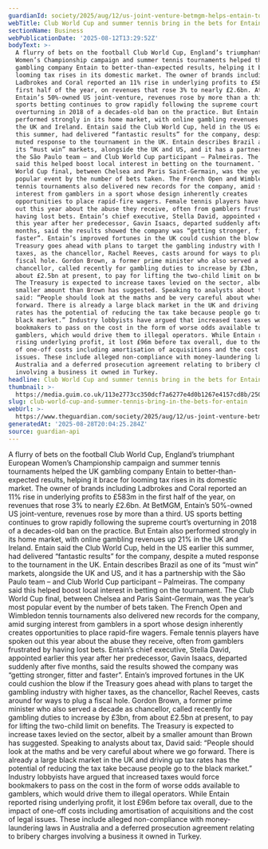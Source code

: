 ```yaml
---
guardianId: society/2025/aug/12/us-joint-venture-betmgm-helps-entain-to-beat-expectations
webTitle: Club World Cup and summer tennis bring in the bets for Entain
sectionName: Business
webPublicationDate: '2025-08-12T13:29:52Z'
bodyText: >-
  A flurry of bets on the football Club World Cup, England’s triumphant European
  Women’s Championship campaign and summer tennis tournaments helped the UK
  gambling company Entain to better-than-expected results, helping it brace for
  looming tax rises in its domestic market. The owner of brands including
  Ladbrokes and Coral reported an 11% rise in underlying profits to £583m in the
  first half of the year, on revenues that rose 3% to nearly £2.6bn. At BetMGM,
  Entain’s 50%-owned US joint-venture, revenues rose by more than a third. US
  sports betting continues to grow rapidly following the supreme court’s
  overturning in 2018 of a decades-old ban on the practice. But Entain also
  performed strongly in its home market, with online gambling revenues up 21% in
  the UK and Ireland. Entain said the Club World Cup, held in the US earlier
  this summer, had delivered “fantastic results” for the company, despite a
  muted response to the tournament in the UK. Entain describes Brazil as one of
  its “must win” markets, alongside the UK and US, and it has a partnership with
  the São Paulo team – and Club World Cup participant – Palmeiras. The company
  said this helped boost local interest in betting on the tournament. The Club
  World Cup final, between Chelsea and Paris Saint-Germain, was the year’s most
  popular event by the number of bets taken. The French Open and Wimbledon
  tennis tournaments also delivered new records for the company, amid surging
  interest from gamblers in a sport whose design inherently creates
  opportunities to place rapid-fire wagers. Female tennis players have spoken
  out this year about the abuse they receive, often from gamblers frustrated by
  having lost bets. Entain’s chief executive, Stella David, appointed earlier
  this year after her predecessor, Gavin Isaacs, departed suddenly after five
  months, said the results showed the company was “getting stronger, fitter and
  faster”. Entain’s improved fortunes in the UK could cushion the blow if the
  Treasury goes ahead with plans to target the gambling industry with higher
  taxes, as the chancellor, Rachel Reeves, casts around for ways to plug a
  fiscal hole. Gordon Brown, a former prime minister who also served a decade as
  chancellor, called recently for gambling duties to increase by £3bn, from
  about £2.5bn at present, to pay for lifting the two-child limit on benefits.
  The Treasury is expected to increase taxes levied on the sector, albeit by a
  smaller amount than Brown has suggested. Speaking to analysts about tax, David
  said: “People should look at the maths and be very careful about where we go
  forward. There is already a large black market in the UK and driving up tax
  rates has the potential of reducing the tax take because people go to the
  black market.” Industry lobbyists have argued that increased taxes would force
  bookmakers to pass on the cost in the form of worse odds available to
  gamblers, which would drive them to illegal operators. While Entain reported
  rising underlying profit, it lost £96m before tax overall, due to the impact
  of one-off costs including amortisation of acquisitions and the cost of legal
  issues. These include alleged non-compliance with money-laundering laws in
  Australia and a deferred prosecution agreement relating to bribery charges
  involving a business it owned in Turkey.
headline: Club World Cup and summer tennis bring in the bets for Entain
thumbnail: >-
  https://media.guim.co.uk/113e2773cc350dcf7a6277e4d0b1267e4157cd8b/250_0_2499_2000/500.jpg
slug: club-world-cup-and-summer-tennis-bring-in-the-bets-for-entain
webUrl: >-
  https://www.theguardian.com/society/2025/aug/12/us-joint-venture-betmgm-helps-entain-to-beat-expectations
generatedAt: '2025-08-28T20:04:25.284Z'
source: guardian-api
---
```

A flurry of bets on the football Club World Cup, England’s triumphant European Women’s Championship campaign and summer tennis tournaments helped the UK gambling company Entain to better-than-expected results, helping it brace for looming tax rises in its domestic market. The owner of brands including Ladbrokes and Coral reported an 11% rise in underlying profits to £583m in the first half of the year, on revenues that rose 3% to nearly £2.6bn. At BetMGM, Entain’s 50%-owned US joint-venture, revenues rose by more than a third. US sports betting continues to grow rapidly following the supreme court’s overturning in 2018 of a decades-old ban on the practice. But Entain also performed strongly in its home market, with online gambling revenues up 21% in the UK and Ireland. Entain said the Club World Cup, held in the US earlier this summer, had delivered “fantastic results” for the company, despite a muted response to the tournament in the UK. Entain describes Brazil as one of its “must win” markets, alongside the UK and US, and it has a partnership with the São Paulo team – and Club World Cup participant – Palmeiras. The company said this helped boost local interest in betting on the tournament. The Club World Cup final, between Chelsea and Paris Saint-Germain, was the year’s most popular event by the number of bets taken. The French Open and Wimbledon tennis tournaments also delivered new records for the company, amid surging interest from gamblers in a sport whose design inherently creates opportunities to place rapid-fire wagers. Female tennis players have spoken out this year about the abuse they receive, often from gamblers frustrated by having lost bets. Entain’s chief executive, Stella David, appointed earlier this year after her predecessor, Gavin Isaacs, departed suddenly after five months, said the results showed the company was “getting stronger, fitter and faster”. Entain’s improved fortunes in the UK could cushion the blow if the Treasury goes ahead with plans to target the gambling industry with higher taxes, as the chancellor, Rachel Reeves, casts around for ways to plug a fiscal hole. Gordon Brown, a former prime minister who also served a decade as chancellor, called recently for gambling duties to increase by £3bn, from about £2.5bn at present, to pay for lifting the two-child limit on benefits. The Treasury is expected to increase taxes levied on the sector, albeit by a smaller amount than Brown has suggested. Speaking to analysts about tax, David said: “People should look at the maths and be very careful about where we go forward. There is already a large black market in the UK and driving up tax rates has the potential of reducing the tax take because people go to the black market.” Industry lobbyists have argued that increased taxes would force bookmakers to pass on the cost in the form of worse odds available to gamblers, which would drive them to illegal operators. While Entain reported rising underlying profit, it lost £96m before tax overall, due to the impact of one-off costs including amortisation of acquisitions and the cost of legal issues. These include alleged non-compliance with money-laundering laws in Australia and a deferred prosecution agreement relating to bribery charges involving a business it owned in Turkey.
